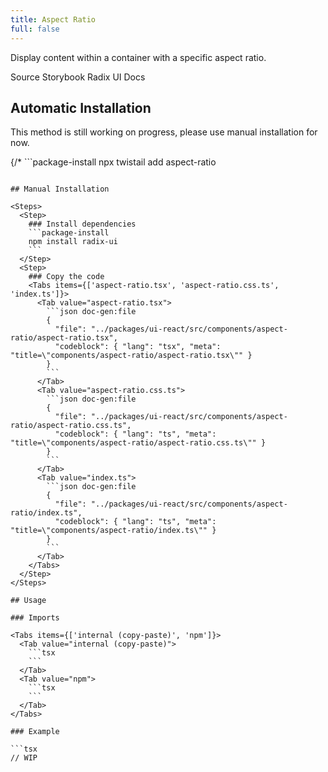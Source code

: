 ```yaml
---
title: Aspect Ratio
full: false
---
```


Display content within a container with a specific aspect ratio.

<Badges>
  <BadgeLink href="https://github.com/riipandi/twistail/tree/main/packages/ui-react/src/components/aspect-ratio" external>
    Source
  </BadgeLink>
  <BadgeLink href="https://storybook.twistail.com/?path=/docs/base-components-aspectratio--default" external>
    Storybook
  </BadgeLink>
  <BadgeLink href="https://www.radix-ui.com/primitives/docs/components/aspect-ratio#api-reference" external>
    Radix UI Docs
  </BadgeLink>
</Badges>

## Automatic Installation

<Callout type='warn'>
  This method is still working on progress, please use manual installation for now.
</Callout>

{/* ```package-install
npx twistail add aspect-ratio
``` */}

## Manual Installation

<Steps>
  <Step>
    ### Install dependencies
    ```package-install
    npm install radix-ui
    ```
  </Step>
  <Step>
    ### Copy the code
    <Tabs items={['aspect-ratio.tsx', 'aspect-ratio.css.ts', 'index.ts']}>
      <Tab value="aspect-ratio.tsx">
        ```json doc-gen:file
        {
          "file": "../packages/ui-react/src/components/aspect-ratio/aspect-ratio.tsx",
          "codeblock": { "lang": "tsx", "meta": "title=\"components/aspect-ratio/aspect-ratio.tsx\"" }
        }
        ```
      </Tab>
      <Tab value="aspect-ratio.css.ts">
        ```json doc-gen:file
        {
          "file": "../packages/ui-react/src/components/aspect-ratio/aspect-ratio.css.ts",
          "codeblock": { "lang": "ts", "meta": "title=\"components/aspect-ratio/aspect-ratio.css.ts\"" }
        }
        ```
      </Tab>
      <Tab value="index.ts">
        ```json doc-gen:file
        {
          "file": "../packages/ui-react/src/components/aspect-ratio/index.ts",
          "codeblock": { "lang": "ts", "meta": "title=\"components/aspect-ratio/index.ts\"" }
        }
        ```
      </Tab>
    </Tabs>
  </Step>
</Steps>

## Usage

### Imports

<Tabs items={['internal (copy-paste)', 'npm']}>
  <Tab value="internal (copy-paste)">
    ```tsx
    ```
  </Tab>
  <Tab value="npm">
    ```tsx
    ```
  </Tab>
</Tabs>

### Example

```tsx
// WIP
```
